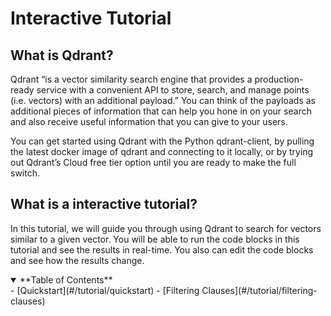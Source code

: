 # Interactive Tutorial

## What is Qdrant?

Qdrant “is a vector similarity search engine that provides a production-ready service with a convenient API to store, search, and manage points (i.e. vectors) with an additional payload.”
You can think of the payloads as additional pieces of information that can help you hone in on your search and also receive useful information that you can give to your users.

You can get started using Qdrant with the Python qdrant-client, by pulling the latest docker image of qdrant and connecting to it locally, or by trying out Qdrant’s Cloud free tier option until you are ready to make the full switch.

## What is a interactive tutorial?

In this tutorial, we will guide you through using Qdrant to search for vectors similar to a given vector.
You will be able to run the code blocks in this tutorial and see the results in real-time.
You also can edit the code blocks and see how the results change.


<details open>
  <summary>**Table of Contents**</summary>
  - [Quickstart](#/tutorial/quickstart)
  - [Filtering Clauses](#/tutorial/filtering-clauses)
</details>
<br/>


